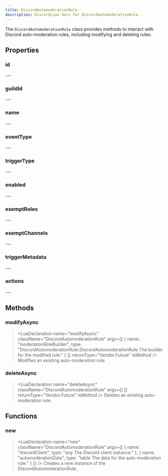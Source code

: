 ```yaml
---
title: DiscordAutomoderationRule
description: DiscordLuau docs for DiscordAutomoderationRule.
---
```

[//]: # (This file was automatically compiled through the Generator luau code under this repository)
[//]: # (if you want to edit the documentation of discord-luau, please write changes)
[//]: # (to the discord-luau repository itself, we extract the comments from discord-luau and translate)
[//]: # (them into markdown files that Nextra can interpret!)

[//]: # (----- DOCUMENT IMPORTS ----- )


[//]: # (----- DOCUMENT DESCRIPTION ----- )

The `DiscordAutomoderationRule` class provides methods to interact with Discord auto-moderation rules, including modifying and deleting rules.

[//]: # (----- DOCUMENT PROPERTIES ----- )

## Properties

### id

<LuaProperty name="DiscordAutomoderationRule.id" type="string" />
---
	
### guildId

<LuaProperty name="DiscordAutomoderationRule.guildId" type="sring" />
---
	
### name

<LuaProperty name="DiscordAutomoderationRule.name" type="string" />
---
	
### eventType

<LuaProperty name="DiscordAutomoderationRule.eventType" type="number" />
---
	
### triggerType

<LuaProperty name="DiscordAutomoderationRule.triggerType" type="number" />
---
	
### enabled

<LuaProperty name="DiscordAutomoderationRule.enabled" type="boolean" />
---
	
### exemptRoles

<LuaProperty name="DiscordAutomoderationRule.exemptRoles" type="{ string }" />
---
	
### exemptChannels

<LuaProperty name="DiscordAutomoderationRule.exemptChannels" type="{ string }" />
---
	
### triggerMetadata

<LuaProperty name="DiscordAutomoderationRule.triggerMetadata" type="{ keywordFilter: { string }, regexPatterns: { string }, presets: { number }, allowList: { string }, mentionTotalLimit: number, mentionRaidProtectionEnabled: boolean, }" />
---
	
### actions

<LuaProperty name="DiscordAutomoderationRule.actions" type="{ type: number, metadata: { channelId: string, durationSeconds: number, customMessage: string?, }?, }," />
---
	

[//]: # (----- DOCUMENT METHODS ----- )

## Methods

### modifyAsync

> <LuaDeclaration name="modifyAsync" className="DiscordAutomoderationRule" args={[ { name: "moderationRoleBuilder", type: "DiscordAutomoderationRule.DiscordAutomoderationRule The builder for the modified rule." } ]} returnType="Vendor.Future<CommandResponse>" isMethod />
Modifies an existing auto-moderation rule.
### deleteAsync

> <LuaDeclaration name="deleteAsync" className="DiscordAutomoderationRule" args={[  ]} returnType="Vendor.Future<CommandResponse>" isMethod />
Deletes an existing auto-moderation rule.

[//]: # (----- DOCUMENT FUNCTIONS ----- )

## Functions

### new

> <LuaDeclaration name="new" className="DiscordAutomoderationRule" args={[ { name: "discordClient", type: "any The Discord client instance." }, { name: "automoderationData", type: "table The data for the auto-moderation rule." } ]} />
Creates a new instance of the DiscordAutomoderationRule.

